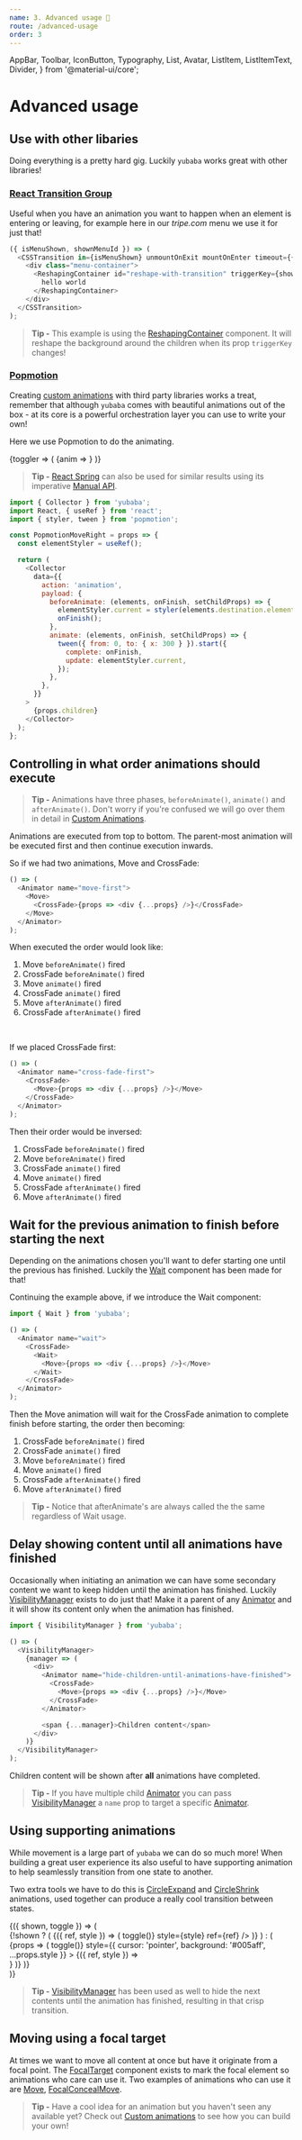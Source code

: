 ```yaml
---
name: 3. Advanced usage 🏃
route: /advanced-usage
order: 3
---
```


  AppBar,
  Toolbar,
  IconButton,
  Typography,
  List,
  Avatar,
  ListItem,
  ListItemText,
  Divider,
} from '@material-ui/core';

# Advanced usage

## Use with other libaries

Doing everything is a pretty hard gig.
Luckily `yubaba` works great with other libraries!

### [React Transition Group](https://reactcommunity.org/react-transition-group)

Useful when you have an animation you want to happen when an element is entering or leaving,
for example here in our _tripe.com_ menu we use it for just that!

<Playground>
  <TripeHoverMenu />
</Playground>

```js
({ isMenuShown, shownMenuId }) => (
  <CSSTransition in={isMenuShown} unmountOnExit mountOnEnter timeout={{ enter: 0, exit: 100 }}>
    <div class="menu-container">
      <ReshapingContainer id="reshape-with-transition" triggerKey={shownMenuId}>
        hello world
      </ReshapingContainer>
    </div>
  </CSSTransition>
);
```

> **Tip -** This example is using the [ReshapingContainer](/reshaping-container) component.
> It will reshape the background around the children when its prop `triggerKey` changes!

### [Popmotion](https://popmotion.io/pure/)

Creating [custom animations](/custom-animations) with third party libraries works a treat,
remember that although `yubaba` comes with beautiful animations out of the box -
at its core is a powerful orchestration layer you can use to write your own!

Here we use Popmotion to do the animating.

<Playground>
  <Common.Toggler interval>
    {toggler => (
      <Animator name="popmotion-right" key={toggler.shown}>
        <PopmotionMoveRight>{anim => <Styled.Root {...anim} />}</PopmotionMoveRight>
      </Animator>
    )}
  </Common.Toggler>
</Playground>

> **Tip -** [React Spring](https://www.react-spring.io/) can also be used for similar results using its imperative [Manual API](https://www.react-spring.io/docs/props/gotchas#manual-api).

```js
import { Collector } from 'yubaba';
import React, { useRef } from 'react';
import { styler, tween } from 'popmotion';

const PopmotionMoveRight = props => {
  const elementStyler = useRef();

  return (
    <Collector
      data={{
        action: 'animation',
        payload: {
          beforeAnimate: (elements, onFinish, setChildProps) => {
            elementStyler.current = styler(elements.destination.element);
            onFinish();
          },
          animate: (elements, onFinish, setChildProps) => {
            tween({ from: 0, to: { x: 300 } }).start({
              complete: onFinish,
              update: elementStyler.current,
            });
          },
        },
      }}
    >
      {props.children}
    </Collector>
  );
};
```

## Controlling in what order animations should execute

> **Tip -** Animations have three phases,
> `beforeAnimate()`,
> `animate()` and `afterAnimate()`.
> Don't worry if you're confused we will go over them in detail in [Custom Animations](/custom-animations).

Animations are executed from top to bottom.
The parent-most animation will be executed first and then continue execution inwards.

So if we had two animations, Move and CrossFade:

```js
() => (
  <Animator name="move-first">
    <Move>
      <CrossFade>{props => <div {...props} />}</CrossFade>
    </Move>
  </Animator>
);
```

When executed the order would look like:

1. Move `beforeAnimate()` fired
1. CrossFade `beforeAnimate()` fired
1. Move `animate()` fired
1. CrossFade `animate()` fired
1. Move `afterAnimate()` fired
1. CrossFade `afterAnimate()` fired

<br />

If we placed CrossFade first:

```js
() => (
  <Animator name="cross-fade-first">
    <CrossFade>
      <Move>{props => <div {...props} />}</Move>
    </CrossFade>
  </Animator>
);
```

Then their order would be inversed:

1. CrossFade `beforeAnimate()` fired
1. Move `beforeAnimate()` fired
1. CrossFade `animate()` fired
1. Move `animate()` fired
1. CrossFade `afterAnimate()` fired
1. Move `afterAnimate()` fired

## Wait for the previous animation to finish before starting the next

Depending on the animations chosen you'll want to defer starting one until the previous has finished.
Luckily the [Wait](/wait) component has been made for that!

Continuing the example above,
if we introduce the Wait component:

```js
import { Wait } from 'yubaba';

() => (
  <Animator name="wait">
    <CrossFade>
      <Wait>
        <Move>{props => <div {...props} />}</Move>
      </Wait>
    </CrossFade>
  </Animator>
);
```

Then the Move animation will wait for the CrossFade animation to complete finish before starting,
the order then becoming:

1. CrossFade `beforeAnimate()` fired
1. CrossFade `animate()` fired
1. Move `beforeAnimate()` fired
1. Move `animate()` fired
1. CrossFade `afterAnimate()` fired
1. Move `afterAnimate()` fired

> **Tip -** Notice that afterAnimate's are always called the the same regardless of Wait usage.

## Delay showing content until all animations have finished

Occasionally when initiating an animation we can have some secondary content we want to keep hidden until the animation has finished.
Luckily [VisibilityManager](/visibility-manager) exists to do just that!
Make it a parent of any [Animator](/animator) and it will show its content only when the animation has finished.

```js
import { VisibilityManager } from 'yubaba';

() => (
  <VisibilityManager>
    {manager => (
      <div>
        <Animator name="hide-children-until-animations-have-finished">
          <CrossFade>
            <Move>{props => <div {...props} />}</Move>
          </CrossFade>
        </Animator>

        <span {...manager}>Children content</span>
      </div>
    )}
  </VisibilityManager>
);
```

Children content will be shown after **all** animations have completed.

> **Tip -** If you have multiple child [Animator](/animator) you can pass [VisibilityManager](/visibility-manager) a `name` prop to target a specific [Animator](/animator).

## Using supporting animations

While movement is a large part of `yubaba` we can do so much more!
When building a great user experience its also useful to have supporting animation to help seamlessly transition from one state to another.

Two extra tools we have to do this is [CircleExpand](/circle-expand) and [CircleShrink](/circle-shrink) animations,
used together can produce a really cool transition between states.

<Playground>
  <Styled.Center>
    <Common.SmallViewport>
      <Common.Toggler>
        {({ shown, toggle }) => (
          <div id="yo">
            {!shown ? (
              <Styled.Container>
                <Animator name="circle-expand-square" key="1">
                  <CircleExpand background="#fea3aa">
                    {({ ref, style }) => (
                      <Styled.Root onClick={() => toggle()} style={style} ref={ref} />
                    )}
                  </CircleExpand>
                </Animator>
              </Styled.Container>
            ) : (
              <VisibilityManager>
                {props => (
                  <Styled.Container
                    onClick={() => toggle()}
                    style={{ cursor: 'pointer', background: '#005aff', ...props.style }}
                  >
                    <Animator name="circle-expand-square" key="2">
                      <CircleShrink background="#005aff">
                        {({ ref, style }) => <div style={style} ref={ref} />}
                      </CircleShrink>
                    </Animator>
                  </Styled.Container>
                )}
              </VisibilityManager>
            )}
          </div>
        )}
      </Common.Toggler>
    </Common.SmallViewport>
  </Styled.Center>
</Playground>

> **Tip -** [VisibilityManager](/visibility-manager) has been used as well to hide the next contents until the animation has finished,
> resulting in that crisp transition.

## Moving using a focal target

At times we want to move all content at once but have it originate from a focal point.
The [FocalTarget](/focal-target) component exists to mark the focal element so animations who care can use it.
Two examples of animations who can use it are [Move](/move), [FocalConcealMove](/focal-conceal-move).

<Playground>
  <Styled.Center>
    <EmailChain />
  </Styled.Center>
</Playground>

> **Tip -** Have a cool idea for an animation but you haven't seen any available yet?
> Check out [Custom animations](/custom-animations) to see how you can build your own!
